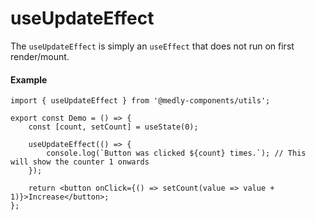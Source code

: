 
<Meta title="Utils/Hooks/useUpdateEffect" />

# useUpdateEffect

The `useUpdateEffect` is simply an `useEffect` that does not run on first render/mount.

#### Example

```tsx
import { useUpdateEffect } from '@medly-components/utils';

export const Demo = () => {
    const [count, setCount] = useState(0);

    useUpdateEffect(() => {
        console.log(`Button was clicked ${count} times.`); // This will show the counter 1 onwards
    });

    return <button onClick={() => setCount(value => value + 1)}>Increase</button>;
};
```
